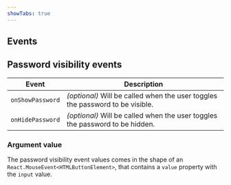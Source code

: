 ```yaml
---
showTabs: true
---
```



## Events

<DataValueWriteEvents />

## Password visibility events

| Event            | Description                                                                   |
| ---------------- | ----------------------------------------------------------------------------- |
| `onShowPassword` | _(optional)_ Will be called when the user toggles the password to be visible. |
| `onHidePassword` | _(optional)_ Will be called when the user toggles the password to be hidden.  |

### Argument value

The password visibility event values comes in the shape of an `React.MouseEvent<HTMLButtonElement>`, that contains a `value` property with the `input` value.
